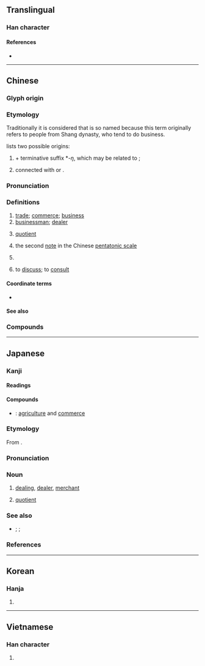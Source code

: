 {{character info/new}}
==Translingual==
{{stroke order|type=animate}}

===Han character===
{{Han char|rn=30|rad=口|as=08|sn=11|four=00227|canj=YCBR|ids=⿱⿱亠丷冏}}

====References====
* {{Han ref|kx=0194.320|dkj=03803|dj=0415.090|hdz=10288.060|uh=5546|ud=21830|bh=B0D3|bd=45267}}

----

==Chinese==
{{zh-forms}}

===Glyph origin===
{{Han etym}}
===Etymology===
Traditionally it is considered that {{zh-l|商人}} is so named because this term originally refers to people from Shang dynasty, who tend to do business.

{{zh-ref|Schuessler, 2007}} lists two possible origins:

# {{och-l|賒}} + terminative suffix *''-ŋ'', which may be related to {{cog|th|แลก}};
# connected with {{cog|tbq-pro|*lay||change, exchange}} or {{cog|tbq-pro|*b-ley||barter}}.

===Pronunciation===
{{zh-pron
|m=shāng
|m-s=sang1
|c=soeng1
|c-t=
|g=
|h=pfs=sông
|j=
|mb=sióng
|md=siŏng
|mn=qz,tw,xm:siong/zz:siang
|mn-t=siang1
|w=1saan
|x=
|mc=y
|oc=y
|cat=n,pn,v
}}

===Definitions===
{{zh-hanzi}}

# [[trade]]; [[commerce]]; [[business]]
# [[businessman]]; [[dealer]]
# {{lb|zh|mathematics}} [[quotient]]
#: {{zh-x|6 除 2 的 商 是 3|the '''quotient''' of 6 divided by 2 is 3}}
# {{lb|zh|music}} the second [[note]] in the Chinese [[pentatonic scale]]
# {{zh-div|朝}} {{w|Shang Dynasty}}
# to [[discuss]]; to [[consult]]

====Coordinate terms====
* {{list:Chinese pentatonic scale/zh}}

====See also====
{{zh-Chinese dynasties}}

===Compounds===
{{zh-der|商展|商品檢驗|商書|商風|商湯|商股|商用|宮商|商埠|動如參商|商業|商飆|奸商|情趣商店|商譽|代銷商|商討|免稅商店|商業設計|券商|商法|供應商|情商|商戰|商標法|古董商|商務仲裁|商購|商檢|中間商|商計|參商|商會|中心商品|商亭|商訂|僑商|工商社會|工商黃頁|商榷|情緒智商|包商|代理商|商行|商圈|商號|從商|商情|商功|商業銀行|婉商|建商|商談|商朝|商蚷|商務|商頌|商品情報|商量|平價商店|商品|在商言商|巨商|工商業|少商|廠商|商旅|商紂|便利商店|富商大賈|富商|密商|家商|官督商辦|官商合辦|官商勾結|商洽|引商刻羽|商借|中盤商|士農工商|商家|五口通商|國際商展|商旅店|商山四皓|客商|商謎|商隊|商販|商調|商船|商約|商秋|商略|商歌|商標|商業影片|商數|商店|商定|商品條碼|商兌|商事|官商|商業區|商科|商女|商議|一片宮商|外商|商人|協商|友誼商店|商場|共商大計|商儈|中華商場|商賈|工商階級|商港|商酌|招商店|殷商|教育商數|清商樂|招商局|熟商量|海商|水商|沒商量|相商|磋商|研商|海商法|洽商|承包商|洋商陸|片商|略無參商|私商|營商|特約商店|清商|承銷商|批發商|會商|書商|智商|智力商數|舶商|茶商|費商量|諮商|鹽商|紳商|通商港|行口商|網路商場|連鎖商店|臺商|經商|通商|美商|紅頂商人|高商|籌商|行商|巡商|管商|補助商業|郵購商店|製造商|通商條約|網路商機|藥商|金融商品|通商口岸|賈儒商秀|貿易商|零售商|青年商店|註冊商標|經銷商|無商不尖|商洛|王商}}

{{zh-cat|Beginning}}

----

==Japanese==

===Kanji===
{{ja-kanji|grade=3|rs=口08}}

====Readings====
{{ja-readings
|goon=しょう<しやう
|kanon=しょう<しやう
|kun=あきな-う<あきな-ふ
}}

====Compounds====
{{der-top|Compounds}}
* {{ja-r|農商|のうしょう}}: [[agriculture]] and [[commerce]]
{{der-bottom}}

{{wikipedia|lang=ja}}
{{ja-kanjitab|しょう|yomi=o}}

===Etymology===
From {{etyl|ltc|ja|sort=しょう}} {{m|zh|商|tr=syang||commerce}}.

===Pronunciation===
{{ja-pron|y=o|しょう|acc=1|acc_ref=DJR}}

===Noun===
{{ja-noun|しょう|hhira=しやう}}

# [[dealing]], [[dealer]], [[merchant]]
# {{lb|ja|arithmetic|sort=しょう}} [[quotient]]

===See also===
* {{ja-r|被除数|ひじょすう}}; {{ja-r|除数|じょすう}}; {{ja-r|剰余|じょうよ}}

===References===
<references/>

----

==Korean==

===Hanja===
{{ko-hanja|hangeul=상}}

# {{defn|lang=ko|sort=口08}}

----

==Vietnamese==

===Han character===
{{vi-hantu|[[thương]]}}

# {{defn|lang=vi|sort=口08}}